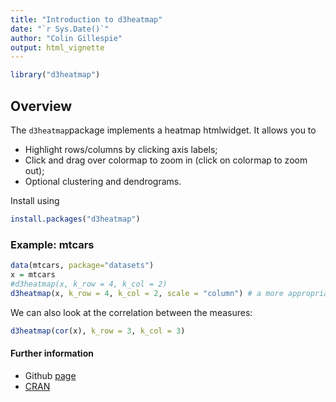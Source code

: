 ```yaml
---
title: "Introduction to d3heatmap"
date: "`r Sys.Date()`"
author: "Colin Gillespie"
output: html_vignette  
---
```

<!--
%\VignetteEngine{knitr::rmarkdown}
%\VignetteIndexEntry{Introduction to d3heatmap}
-->

```r
library("d3heatmap")
```

## Overview

The `d3heatmap`package implements a heatmap htmlwidget. It allows you to

  * Highlight rows/columns by clicking axis labels;
  * Click and drag over colormap to zoom in (click on colormap to zoom out);
  * Optional clustering and dendrograms.

Install using

```r
install.packages("d3heatmap")
```

### Example: mtcars 

```r
data(mtcars, package="datasets")
x = mtcars 
#d3heatmap(x, k_row = 4, k_col = 2)
d3heatmap(x, k_row = 4, k_col = 2, scale = "column") # a more appropriate scalling
```

We can also look at the correlation between the measures:

```r
d3heatmap(cor(x), k_row = 3, k_col = 3)
```


#### Further information

 * Github [page](https://github.com/rstudio/d3heatmap)
 * [CRAN](https://cran.rstudio.com/web/packages/d3heatmap/)
 
 
 